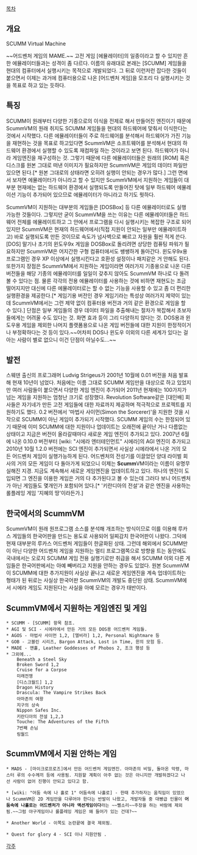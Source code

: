 [[목차]]

== 개요 ==
SCUMM Virtual Machine

~~어드벤처 게임의 MAME.~~ 고전 게임 [에뮬레이터]의 일종이라고 할 수 있지만 흔한 에뮬레이터들과는 성격이 좀 다르다. 이름의 유래대로 본래는 [SCUMM] 게임들을 현대의 컴퓨터에서 실행시키는 목적으로 개발되었다. 그 뒤로 이런저런 잡다한 것들이 붙으면서 이제는 과거에 컴퓨터용으로 나온 [어드벤처 게임]을 모조리 다 실행시키는 것을 목표로 하고 있는 듯하다.

== 특징 ==
SCUMM이 원래부터 다양한 기종으로의 이식을 전제로 해서 만들어진 엔진이기 때문에 ScummVM의 원래 취지도 SCUMM 게임들을 현대의 하드웨어에 맞춰서 이식한다는 것에서 시작했다. 다른 에뮬레이터들이 주로 하드웨어를 분석해서 하드웨어가 가진 기능을 재현하는 것을 목표로 하고있다면 ScummVM은 소프트웨어를 분석해서 현대의 하드웨어 환경에서 실행할 수 있도록 재컴파일 하는 것이라고 보면 된다. 하드웨어가 아니라 게임엔진을 재구성하는 것. 그렇기 때문에 다른 에뮬레이터들은 원래의 [ROM] 혹은 디스크를 원본 그대로 떠낸 이미지가 필요하지만 ScummVM은 게임의 데이터 파일만 있으면 된다.[* 원본 그대로의 상태라면 오히려 실행이 안되는 경우가 많다.] 그런 면에서 보자면 에뮬레이터가 아니라고 할 수 있지만 ScummVM에서 지원하는 게임들이 대부분 현재에는 없는 하드웨어 환경에서 실행되도록 만들어진 탓에 일부 하드웨어 에뮬레이션 기능이 추가되어 있으므로 에뮬레이터가 아니라고 하기도 뭣하다.

ScummVM이 지원하는 대부분의 게임들은 [DOSBox] 등 다른 에뮬레이터로도 실행 가능한 것들이다. 그렇지만 굳이 ScummVM을 쓰는 이유는 다른 에뮬레이터들은 하드웨어 전체를 에뮬레이트하고 그 안에서 프로그램을 다시 실행시키는 복잡한 구조로 되어있지만 ScummVM은 현재의 하드웨어에서(직접 지원이 안되는 일부만 에뮬레이트하고) 바로 실행되도록 만든 것이므로 속도가 넘사벽으로 빠르고 자원을 훨씬 적게 쓴다. [DOS] 말기나 초기의 윈도우9x 게임을 DOSBox로 돌리려면 상당한 컴퓨팅 파워가 필요하지만 ScummVM은 어지간한 구형 컴퓨터에서도 쌩쌩하게 돌아간다. 윈도우9x용 프로그램인 경우 XP 이상에서 실행시킨다고 호환성 설정이나 패치같은 거 안해도 된다.
또한가지 장점은 ScummVM에서 지원하는 게임이라면 여러가지 기종용으로 나온 다른 버전들을 해당 기종의 에뮬레이터를 일일이 갖추지 않아도 ScummVM 하나로 다 돌려볼 수 있다는 점. 물론 각각의 전용 에뮬레이터를 사용하는 것에 비하면 재현도는 조금 떨어지지만 대신에 다른 에뮬레이터로는 할 수 없는 기능을 사용할 수 있고 좀 더 편리한 실행환경을 제공한다.[* 게임기용 버전인 경우 게임기라는 특성상 여러가지 제약이 있는데 ScummVM에서는 그런 제약 없이 컴퓨터용 버전과 거의 같은 환경으로 게임을 할 수 있다.]
단점은 일부 게임들의 경우 데이터 파일을 추출해내는 절차가 복잡해서 초보자들에게는 어려울 수도 있다는 것. 화면 효과 등이 그리 다양하지 않다는 것. DOS용과 윈도우용 게임을 제외한 나머지 플랫폼용으로 나온 게임 버전들에 대한 지원이 한정적이거나 부정확하다는 것 등이 있다.~~어차피 DOS나 윈도우 이외의 다른 세계가 있다는 걸 아는 사람이 별로 없으니 이건 단점이 아닐수도...~~


== 발전 ==
스웨덴 출신의 프로그래머 Ludvig Strigeus가 2001년 10월에 0.01 버전을 처음 발표해 현재 10년이 넘었다. 처음에는 이름 그대로 SCUMM 게임만을 대상으로 하고 있었지만 여러 사람들이 붙으면서 다양한 게임 엔진이 추가되어 2011년 현재에는 100가지가 넘는 게임을 지원하는 엄청난 크기로 성장했다. Revolution Software같은 [대인배] 회사들은 자기네가 만든 고전 게임들에 대한 자료까지 제공하며 적극적으로 프로젝트를 지원하기도 했다.
0.2 버전에서 '마법사 사이먼(Simon the Sorcerer)'을 지원한 것을 시작으로 SCUMM이 아닌 게임이 추가되기 시작했다. SCUMM 게임의 수는 한정되어 있기 때문에 이미 SCUMM에 대한 지원이나 업데이트는 오래전에 끝이난 거나 다름없는 상태이고 지금은 버전이 올라갈때마다 새로운 게임 엔진이 추가되고 있다.
2007년 6월에 나온 0.10.0 버전부터 [wiki: "시에라 엔터테인먼트" 시에라]의 AGI 엔진이 추가되고 2010년 10월 1.2.0 버전에는 SCI 엔진이 추가되면서 사실상 시에라에서 나온 거의 모든 어드벤처 게임이 실행가능하게 된다. 어드벤처의 전성기를 이끌었던 양대 라이벌 회사의 거의 모든 게임이 다 돌아가게 되었으니 이제는 '''Scumm'''VM이라는 이름이 유명무실해진 지경. 지금도 계속해서 새로운 게임엔진을 업데이트하고 있다. 하나의 엔진이 도입되면 그 엔진을 이용한 게임은 거의 다 추가된다고 볼 수 있는데 그러다 보니 어드벤처가 아닌 게임들도 몇개인가 포함되어 있다.[* '키란디아의 전설'과 같은 엔진을 사용하는 롤플레잉 게임 '지혜의 땅'이라든가.]


== 한국에서의 ScummVM ==

ScummVM이 원래 원프로그램 소스를 분석해 개조하는 방식이므로 이를 이용해 루카스 게임들의 한국어판을 만드는 용도로 사용되어 일찌감치 한국어판이 나왔다. 그덕에 현재 대부분의 루카스 어드벤처 게임들이 한글화된 상태.
그런데 해외에서 SCUMM만이 아닌 다양한 어드벤처 게임을 지원하는 멀티 프로그램쪽으로 방향을 트는 동안에도 국내에서는 오로지 SCUMM 게임 전용 실행기로만 취급을 해서 SCUMM 이외 다른 게임들은 한국어판에서는 아예 빼버리고 지원을 안하는 경우도 있었다. 원본 ScummVM이  SCUMM에 대한 추가지원이 사실상 끝나고 새로운 게임엔진을 계속 업데이트하는 형태가 된 뒤로는 사실상 한국어판 ScummVM의 개발도 중단된 상태. ScummVM에서 시에라 게임도 지원된다는 사실을 아예 모르는 경우가 태반이다.


== ScummVM에서 지원하는 게임엔진 및 게임 ==
 * SCUMM - [SCUMM] 항목 참조.
 * AGI 및 SCI - 시에라에서 만든 거의 모든 DOS용 어드벤처 게임들.
 * AGOS - 마법사 사이먼 1,2, [엘비라] 1,2, Personal Nightmare 등
 * GOB - 고블린 시리즈, Bargon Attack, Lost in Time, 윈의 모험 등.
 * MADE - 맨홀, Leather Goddesses of Phobos 2, 조크 행성 등
 * 그외에...
     Beneath a Steel Sky
     Broken Sword 1,2
     Cruise for a Corpse
     미래전쟁
     [디스크월드] 1,2
     Dragon History
     Drascula: The Vampire Strikes Back
     아마존의 여왕
     지구의 상속
     Nippon Safes Inc.
     키란디아의 전설 1,2,3
     Touche: The Adventures of the Fifth
     7번째 손님
     링월드

== ScummVM에서 지원 안하는 게임 ==

 * MADS - [마이크로프로즈]에서 만든 어드벤처 게임엔진. 아마존의 비밀, 돌아온 악령, 마스터 루의 수수께끼 등에 사용됨. 지원할 계획이 아주 없는 것은 아니지만 개발하겠다고 나선 사람이 없어 진행이 안되고 있다고 함.

 * [wiki: "어둠 속에 나 홀로 1" 어둠속에 나홀로] - 한때 추가하자는 움직임이 있었으나 ScummVM은 2D 게임만을 다루어야 한다는 반발이 나왔고, 개발자들 중 대빵급 인물이 '''어둠속에 나홀로는 어드벤처가 아니라 액션게임이다'''라는 ~~뻘소리~~주장을 하는 바람에 제외됨.~~그럼 야구게임이나 롤플레잉 게임은 왜 들어가 있는 건데?~~

 * Another World - 이쪽도 논란끝에 결국 제외됨.

 * Quest for glory 4 - SCI 이나 지원안됨 .

[[각주]]
